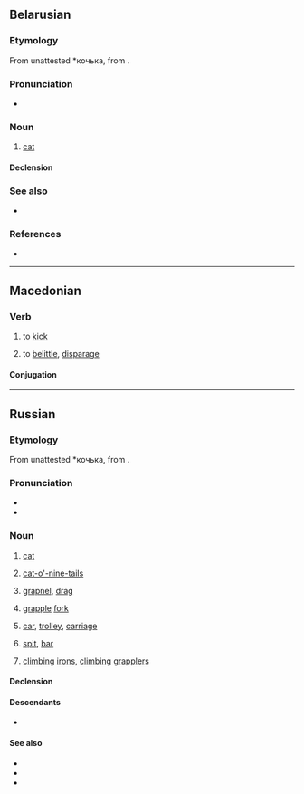 ==Belarusian==
{{wikipedia|lang=be}}

===Etymology===
From unattested {{inh|be|orv|-}} *кочька, from {{inh|be|sla-pro|*koťьka}}.

===Pronunciation===
* {{be-IPA|ко́шка}}

===Noun===
{{be-noun|ко́шка|f-anml|ко́шкі|ко́шкі}}

# [[cat]]

====Declension====
{{be-decl-noun
|ко́шка|ко́шкі
|ко́шкі|ко́шак
|ко́шцы|ко́шкам
|ко́шку|ко́шак
|ко́шкай, ко́шкаю|ко́шкамі
|ко́шцы|ко́шках
}}

===See also===
* {{l|be|кот}}

===References===
* {{R:be:slounik.org}}

{{topics|be|Cats}}

----

==Macedonian==

===Verb===
{{mk-verb|impf}}

# {{lb|mk|transitive}} to [[kick]]
# {{lb|mk|transitive|figurative}} to [[belittle]], [[disparage]]

====Conjugation====
{{mk-conj-а|impf|кошк}}

----

==Russian==

===Etymology===
From unattested {{inh|ru|orv|-}} *кочька, from {{inh|ru|sla-pro|*koťьka}}.

===Pronunciation===
* {{ru-IPA|ко́шка}}
* {{audio|ru|Ru-{{PAGENAME}}.ogg|Audio}}

===Noun===
{{ru-noun+|ко́шка|*|a=ai|adj=коша́чий|dim=ко́шечка}}

# [[cat]]
#: {{uxi|ru|[[жить]] [[как]] '''ко́шка''' [[с]] [[собака|соба́кой]]|to lead a cat-and-dog life}}
#: {{uxi|ru|[[игра́ть]] [[в]] '''ко́шки'''-мышки|play cat-and-mouse}}
#: {{uxi|ru|но́чью [[весь|все]] '''ко́шки''' се́ры|at night all cats are gray}}
#: {{uxi|ru|[[у]] него́ '''ко́шки''' [[скрести|скребу́т]] [[на]] [[се́рдце]]|he is sick at heart (very upset)}}
# {{lb|ru|inanimate}}[[cat-o'-nine-tails]]
# {{lb|ru|technical|inanimate}} [[grapnel]], [[drag]]
# {{lb|ru|technical|inanimate}} [[grapple]] [[fork]]
# {{lb|ru|cranes|inanimate}} [[car]], [[trolley]], [[carriage]]
# {{lb|ru|geology|inanimate}} [[spit]], [[bar]]
# {{lb|ru|in the plural|inanimate}} [[climbing]] [[irons]], [[climbing]] [[grapplers]]

====Declension====
{{ru-noun-table|ко́шка|*|a=ai}}
{{ru-noun-table|old=1|ко́шка|*|a=ai}}

====Descendants====
* {{desc|sah|куоска|bor=1}}

====See also====
* {{l|ru|кот}}
* {{l|ru|пу́ська}}
* {{l|ru|кису́ня}}

{{topics|ru|Cats}}